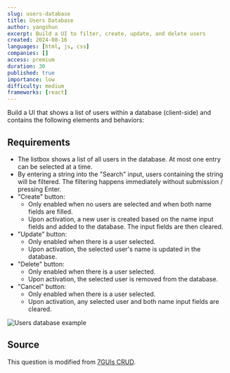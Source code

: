 ```yaml
---
slug: users-database
title: Users Database
author: yangshun
excerpt: Build a UI to filter, create, update, and delete users
created: 2024-08-16
languages: [html, js, css]
companies: []
access: premium
duration: 30
published: true
importance: low
difficulty: medium
frameworks: [react]
---
```


Build a UI that shows a list of users within a database (client-side) and contains the following elements and behaviors:

## Requirements

- The listbox shows a list of all users in the database. At most one entry can be selected at a time.
- By entering a string into the "Search" input, users containing the string will be filtered. The filtering happens immediately without submission / pressing Enter.
- "Create" button:
  - Only enabled when no users are selected and when both name fields are filled.
  - Upon activation, a new user is created based on the name input fields and added to the database. The input fields are then cleared.
- "Update" button:
  - Only enabled when there is a user selected.
  - Upon activation, the selected user's name is updated in the database.
- "Delete" button:
  - Only enabled when there is a user selected.
  - Upon activation, the selected user is removed from the database.
- "Cancel" button:
  - Only enabled when there is a user selected.
  - Upon activation, any selected user and both name input fields are cleared.

![Users database example](/img/questions/users-database/users-database-example.png)

## Source

This question is modified from [7GUIs CRUD](https://7guis.github.io/7guis/tasks#crud).
